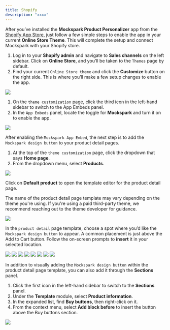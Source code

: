 ```yaml
---
title: Shopify
description: "xxxx"
---
```


After you’ve installed the **Mockspark Product Personalizer** app from the [Shopify App Store](https://apps.shopify.com/mockspark), just follow a few simple steps to enable the app in your current **Online Store Theme**. This will complete the setup and connect Mockspark with your Shopify store.

1. Log in to your **Shopify admin** and navigate to **Sales channels** on the left sidebar. Click on **Online Store**, and you’ll be taken to the `Themes` page by default.
2. Find your current `Online Store theme` and click the **Customize** button on the right side. This is where you’ll make a few setup changes to enable the app.
<Frame>
  <img src="/images/connections/shopify/PixPin_2025-06-30_15-48-05.png" />
</Frame>

1. On the `theme customization` page, click the third icon in the left-hand sidebar to switch to the App Embeds panel.
2. In the `App Embeds` panel, locate the toggle for **Mockspark** and turn it on to enable the app.
<Frame>
  <img src="/images/connections/shopify/PixPin_2025-06-30_15-50-48.png" />
</Frame>

After enabling the `Mockspark App Embed`, the next step is to add the `Mockspark design button` to your product detail pages.

1. At the top of the `theme customization` page, click the dropdown that says **Home page**.
2. From the dropdown menu, select **Products**.
<Frame>
  <img src="/images/connections/shopify/PixPin_2025-06-30_15-51-48.png" />
</Frame>

Click on **Default product** to open the template editor for the product detail page.

<Warning>The name of the product detail page template may vary depending on the theme you're using. If you're using a paid third-party theme, we recommend reaching out to the theme developer for guidance.</Warning>

<Frame>
  <img src="/images/connections/shopify/PixPin_2025-06-30_15-52-31.png" />
</Frame>

In the `product detail` page template, choose a spot where you’d like the `Mockspark design button` to appear. A common placement is just above the Add to Cart button. Follow the on-screen prompts to **insert** it in your selected location.
<Frame>
  <img src="/images/connections/shopify/PixPin_2025-06-30_15-55-12.png" />
</Frame>

<Frame>
  <img src="/images/connections/shopify/PixPin_2025-06-30_16-08-19.png" />
</Frame>

<Frame>
  <img src="/images/connections/shopify/PixPin_2025-06-30_16-10-05.png" />
</Frame>

<Frame>
  <img src="/images/connections/shopify/PixPin_2025-06-30_16-11-23.png" />
</Frame>

<Frame>
  <img src="/images/connections/shopify/PixPin_2025-06-30_16-12-27.png" />
</Frame>

<Frame>
  <img src="/images/connections/shopify/PixPin_2025-06-30_16-13-36.png" />
</Frame>

<Frame>
  <img src="/images/connections/shopify/PixPin_2025-06-30_16-14-23.png" />
</Frame>

<Frame>
  <img src="/images/connections/shopify/PixPin_2025-06-30_16-14-44.png" />
</Frame>

In addition to visually adding the `Mockspark design button` within the product detail page template, you can also add it through the **Sections** panel.

1. Click the first icon in the left-hand sidebar to switch to the **Sections** panel.
2. Under the **Template** module, select **Product information**.
3. In the expanded list, find **Buy buttons**, then right-click on it.
4. From the context menu, select **Add block before** to insert the button above the Buy buttons section.
<Frame>
  <img src="/images/connections/shopify/PixPin_2025-06-30_15-56-50.png" />
</Frame>
